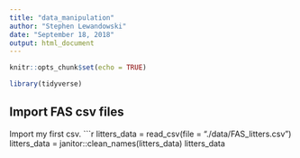 ```yaml
---
title: "data_manipulation"
author: "Stephen Lewandowski"
date: "September 18, 2018"
output: html_document
---
```


```r
knitr::opts_chunk$set(echo = TRUE)

library(tidyverse)
```

## Import FAS csv files

Import my first csv.
```r
litters_data = read_csv(file = "./data/FAS_litters.csv")
litters_data = janitor::clean_names(litters_data)
litters_data


